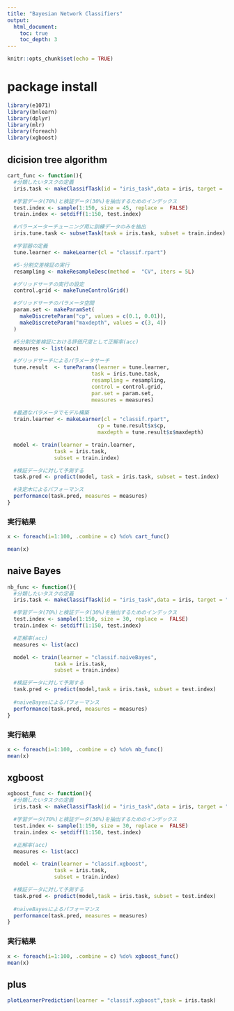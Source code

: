 ```yaml
---
title: "Bayesian Network Classifiers"
output:
  html_document:
    toc: true
    toc_depth: 3
---
```


```r
knitr::opts_chunk$set(echo = TRUE)
```

# package install

```r
library(e1071)
library(bnlearn)
library(dplyr)
library(mlr)
library(foreach)
library(xgboost)
```

## dicision tree algorithm

```r
cart_func <- function(){
  #分類したいタスクの定義
  iris.task <- makeClassifTask(id = "iris_task",data = iris, target =           "Species")

  #学習データ(70%)と検証データ(30%)を抽出するためのインデックス
  test.index <- sample(1:150, size = 45, replace =  FALSE)
  train.index <- setdiff(1:150, test.index)

  #パラーメーターチューニング用に訓練データのみを抽出
  iris.tune.task <- subsetTask(task = iris.task, subset = train.index)

  #学習器の定義
  tune.learner <- makeLearner(cl = "classif.rpart")

  #5-分割交差検証の実行
  resampling <- makeResampleDesc(method =  "CV", iters = 5L)

  #グリッドサーチの実行の設定
  control.grid <- makeTuneControlGrid()

  #グリッドサーチのパラメータ空間 
  param.set <- makeParamSet(
    makeDiscreteParam("cp", values = c(0.1, 0.01)),
    makeDiscreteParam("maxdepth", values = c(3, 4)) 
  )

  #5分割交差検証における評価尺度として正解率(acc)
  measures <- list(acc)

  #グリッドサーチによるパラメータサーチ
  tune.result  <- tuneParams(learner = tune.learner,
                           task = iris.tune.task,
                           resampling = resampling,
                           control = control.grid,
                           par.set = param.set,
                           measures = measures)
                          
  #最適なパラメータでモデル構築
  train.learner <- makeLearner(cl = "classif.rpart",
                             cp = tune.result$x$cp,
                             maxdepth = tune.result$x$maxdepth)

  model <- train(learner = train.learner,
               task = iris.task,
               subset = train.index)

  #検証データに対して予測する
  task.pred <- predict(model, task = iris.task, subset = test.index)

  #決定木によるパフォーマンス
  performance(task.pred, measures = measures)
}
```

### 実行結果

```r
x <- foreach(i=1:100, .combine = c) %do% cart_func()
```

```r
mean(x)
```


## naive Bayes

```r
nb_func <- function(){
  #分類したいタスクの定義
  iris.task <- makeClassifTask(id = "iris_task",data = iris, target = "Species")

  #学習データ(70%)と検証データ(30%)を抽出するためのインデックス
  test.index <- sample(1:150, size = 30, replace =  FALSE)
  train.index <- setdiff(1:150, test.index)

  #正解率(acc)
  measures <- list(acc)

  model <- train(learner = "classif.naiveBayes",
               task = iris.task,
               subset = train.index)

  #検証データに対して予測する
  task.pred <- predict(model,task = iris.task, subset = test.index)
  
  #naiveBayesによるパフォーマンス
  performance(task.pred, measures = measures)
}
```

### 実行結果

```r
x <- foreach(i=1:100, .combine = c) %do% nb_func()
mean(x)
```

## xgboost

```r
xgboost_func <- function(){
  #分類したいタスクの定義
  iris.task <- makeClassifTask(id = "iris_task",data = iris, target = "Species")

  #学習データ(70%)と検証データ(30%)を抽出するためのインデックス
  test.index <- sample(1:150, size = 30, replace =  FALSE)
  train.index <- setdiff(1:150, test.index)

  #正解率(acc)
  measures <- list(acc)

  model <- train(learner = "classif.xgboost",
               task = iris.task,
               subset = train.index)

  #検証データに対して予測する
  task.pred <- predict(model,task = iris.task, subset = test.index)
  
  #naiveBayesによるパフォーマンス
  performance(task.pred, measures = measures)
}
```

### 実行結果

```r
x <- foreach(i=1:100, .combine = c) %do% xgboost_func()
mean(x)
```

## plus

```r
plotLearnerPrediction(learner = "classif.xgboost",task = iris.task)
```

